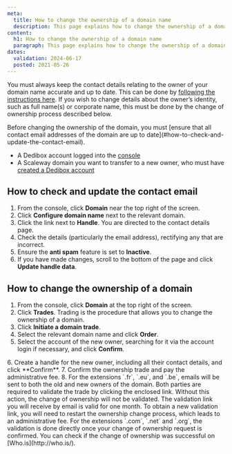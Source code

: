 ```yaml
---
meta:
  title: How to change the ownership of a domain name
  description: This page explains how to change the ownership of a domain name
content:
  h1: How to change the ownership of a domain name
  paragraph: This page explains how to change the ownership of a domain name
dates:
  validation: 2024-06-17
  posted: 2021-05-26
---
```


You must always keep the contact details relating to the owner of your domain name accurate and up to date. This can be done by [following the instructions here](/dedibox-network/domains/how-to/file-contact-info/). If you wish to change details about the owner’s identity, such as full name(s) or corporate name, this must be done by the change of ownership process described below.

<Message type="important">
Before changing the ownership of the domain, you must [ensure that all contact email addresses of the domain are up to date](#how-to-check-and-update-the-contact-email).
</Message>

<Macro id="requirements" />

- A Dedibox account logged into the [console](https://console.online.net/)
- A Scaleway domain you want to transfer to a new owner, who must have [created a Dedibox account](/dedibox-console/account/how-to/create-a-dedibox-account/)

## How to check and update the contact email

1. From the console, click **Domain** near the top right of the screen.
2. Click **Configure domain name** next to the relevant domain.
3. Click the link next to **Handle**. You are directed to the contact details page.
4. Check the details (particularly the email address), rectifying any that are incorrect.
5. Ensure the **anti spam** feature is set to **Inactive**.
6. If you have made changes, scroll to the bottom of the page and click **Update handle data**.

## How to change the ownership of a domain

1. From the console, click **Domain** at the top right of the screen.
2. Click **Trades**. Trading is the procedure that allows you to change the ownership of a domain.
    <Lightbox src="scaleway-trade-domain.webp" alt="" />
3. Click **Initiate a domain trade**.
4. Select the relevant domain name and click **Order**.
5. Select the account of the new owner, searching for it via the account login if necessary, and click **Confirm**.
  <Lightbox src="scaleway-trade-domain-2.webp" alt="" />
6. Create a handle for the new owner, including all their contact details, and click **Confirm**.
7. Confirm the ownership trade and pay the administrative fee.
8. For the extensions `.fr`, `.eu`, and `.be`, emails will be sent to both the old and new owners of the domain. Both parties are required to validate the trade by clicking the enclosed link. Without this action, the change of ownership will not be validated.
  <Message type="important">
    The validation link you will receive by email is valid for one month. To obtain a new validation link, you will need to restart the ownership change process, which leads to an administrative fee.
  </Message>
  For the extensions `.com`, `.net` and `.org`, the validation is done directly once your change of ownership request is confirmed.
You can check if the change of ownership was successful on [Who.is](http://who.is/).



